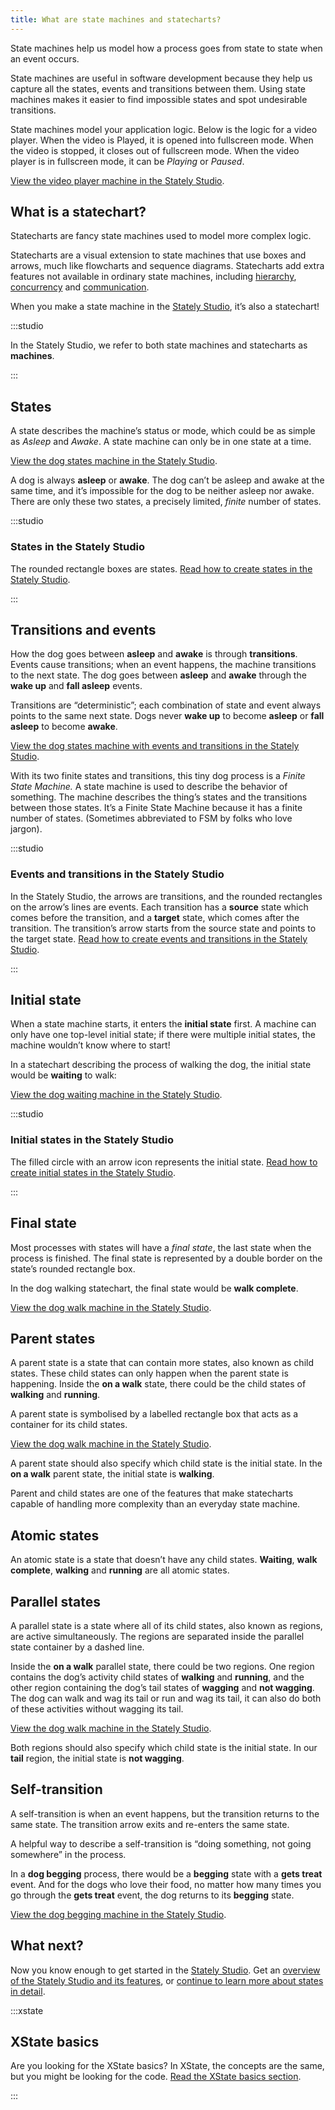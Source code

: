 ```yaml
---
title: What are state machines and statecharts?
---
```



State machines help us model how a process goes from state to state when an event occurs.

State machines are useful in software development because they help us capture all the states, events and transitions between them. Using state machines makes it easier to find impossible states and spot undesirable transitions.

State machines model your application logic. Below is the logic for a video player. When the video is Played, it is opened into fullscreen mode. When the video is stopped, it closes out of fullscreen mode. When the video player is in fullscreen mode, it can be _Playing_ or _Paused_.

<p>
  <ThemedImage
    alt="Video player state machine containing closed and opened states. On the Play event, the Closed state transitions to the Opened state. The Opened state invokes a startVideo actor and has a description of “The video player should be in full-screen mode.” The Opened state contains Playing and Paused states, which are transitioned between using the Pause and Play events. There’s a Stop event from the Opened state that transitions to the final state of Stopped. There’s a delayed transition from the Stopped state back to the Closed state after 5 seconds."
    sources={{
      light:
        'https://stately.ai/registry/machines/dbcfca1c-075d-4cd6-a865-efcbd7be1544.light.png',
      dark: 'https://stately.ai/registry/machines/dbcfca1c-075d-4cd6-a865-efcbd7be1544.dark.png',
    }}
  />
</p>

[View the video player machine in the Stately Studio](https://stately.ai/registry/editor/e13bef2b-bb13-4465-96ac-0bc25340688e?machineId=dbcfca1c-075d-4cd6-a865-efcbd7be1544).

## What is a statechart?

Statecharts are fancy state machines used to model more complex logic.

Statecharts are a visual extension to state machines that use boxes and arrows, much like flowcharts and sequence diagrams. Statecharts add extra features not available in ordinary state machines, including [hierarchy](states/parent-states.mdx), [concurrency](states/parallel-states.mdx) and [communication](actions-and-actors/actors.mdx).

When you make a state machine in the [Stately Studio](https://stately.ai/editor), it’s also a statechart!

:::studio

In the Stately Studio, we refer to both state machines and statecharts as **machines**.

:::

## States

A state describes the machine’s status or mode, which could be as simple as *Asleep* and *Awake*. A state machine can only be in one state at a time.

<!-- no alt because the image is already described in the surrounding text -->

<p>
  <ThemedImage
    alt="Dog state machine with asleep and awake states. There’s a warning on the awake state because there’s no transitions which means the awake state cannot be reached."
    sources={{
      light:
        'https://stately.ai/registry/machines/469f2d59-551f-43cb-bfc0-e6f3ea0f9d87.light.png',
      dark: 'https://stately.ai/registry/machines/469f2d59-551f-43cb-bfc0-e6f3ea0f9d87.dark.png',
    }}
  />
</p>

[View the dog states machine in the Stately Studio](https://stately.ai/registry/editor/1f84ff0d-fe41-4a92-ad5c-fadfa8b37ffb?machineId=469f2d59-551f-43cb-bfc0-e6f3ea0f9d87).

A dog is always **asleep** or **awake**. The dog can’t be asleep and awake at the same time, and it’s impossible for the dog to be neither asleep nor awake. There are only these two states, a precisely limited, _finite_ number of states.

:::studio

### States in the Stately Studio

The rounded rectangle boxes are states. [Read how to create states in the Stately Studio](states/intro.mdx).

:::

## Transitions and events

How the dog goes between **asleep** and **awake** is through **transitions**. Events cause transitions; when an event happens, the machine transitions to the next state. The dog goes between **asleep** and **awake** through the **wake up** and **fall asleep** events.

Transitions are “deterministic”; each combination of state and event always points to the same next state. Dogs never **wake up** to become **asleep** or **fall asleep** to become **awake**.

<!-- no alt because the image is already described in the surrounding text -->

<p>
  <ThemedImage
    alt=""
    sources={{
      light:
        'https://stately.ai/registry/machines/e48e774e-c31f-4e51-a934-6b795c12b2b9.light.png',
      dark: 'https://stately.ai/registry/machines/e48e774e-c31f-4e51-a934-6b795c12b2b9.dark.png',
    }}
  />
</p>

[View the dog states machine with events and transitions in the Stately Studio](https://stately.ai/registry/editor/1f84ff0d-fe41-4a92-ad5c-fadfa8b37ffb?machineId=e48e774e-c31f-4e51-a934-6b795c12b2b9).

With its two finite states and transitions, this tiny dog process is a _Finite State Machine._ A state machine is used to describe the behavior of something. The machine describes the thing’s states and the transitions between those states. It’s a Finite State Machine because it has a finite number of states. (Sometimes abbreviated to FSM by folks who love jargon).

:::studio

### Events and transitions in the Stately Studio

In the Stately Studio, the arrows are transitions, and the rounded rectangles on the arrow’s lines are events. Each transition has a **source** state which comes before the transition, and a **target** state, which comes after the transition. The transition’s arrow starts from the source state and points to the target state. [Read how to create events and transitions in the Stately Studio](transitions-and-events/intro.mdx).

:::

## Initial state

When a state machine starts, it enters the **initial state** first. A machine can only have one top-level initial state; if there were multiple initial states, the machine wouldn’t know where to start!

In a statechart describing the process of walking the dog, the initial state would be **waiting** to walk:

<!-- no alt because the image is already described in the surrounding text -->

<p>
  <ThemedImage
    alt=""
    sources={{
      light:
        'https://stately.ai/registry/machines/65cf2bcb-658d-40dc-bb26-80f26c159256.light.png',
      dark: 'https://stately.ai/registry/machines/65cf2bcb-658d-40dc-bb26-80f26c159256.dark.png',
    }}
  />
</p>

[View the dog waiting machine in the Stately Studio](https://stately.ai/registry/editor/1f84ff0d-fe41-4a92-ad5c-fadfa8b37ffb?machineId=65cf2bcb-658d-40dc-bb26-80f26c159256).

:::studio

### Initial states in the Stately Studio

The filled circle with an arrow icon represents the initial state. [Read how to create initial states in the Stately Studio](states/initial-states.mdx).

:::

## Final state

Most processes with states will have a _final state_, the last state when the process is finished. The final state is represented by a double border on the state’s rounded rectangle box.

In the dog walking statechart, the final state would be **walk complete**.

<p>
  <ThemedImage
    alt="Dog walking statechart showing waiting state transitioning through the leave home event to the on a walk state, then transitioning through the arrive home event to the final state of walk complete."
    sources={{
      light:
        'https://stately.ai/registry/machines/988d8d05-86ba-422a-8a28-d13cbf54d481.light.png',
      dark: 'https://stately.ai/registry/machines/988d8d05-86ba-422a-8a28-d13cbf54d481.dark.png',
    }}
  />
</p>

[View the dog walk machine in the Stately Studio](https://stately.ai/registry/editor/1f84ff0d-fe41-4a92-ad5c-fadfa8b37ffb?machineId=988d8d05-86ba-422a-8a28-d13cbf54d481).

## Parent states

A parent state is a state that can contain more states, also known as child states. These child states can only happen when the parent state is happening. Inside the **on a walk** state, there could be the child states of **walking** and **running**.

A parent state is symbolised by a labelled rectangle box that acts as a container for its child states.

<!-- no alt because the image is already described in the surrounding text -->

<p>
  <ThemedImage
    alt=""
    sources={{
      light:
        'https://stately.ai/registry/machines/aa8a9c5d-8fd9-4e47-b71a-bda219cda066.light.png',
      dark: 'https://stately.ai/registry/machines/aa8a9c5d-8fd9-4e47-b71a-bda219cda066.dark.png',
    }}
  />
</p>

[View the dog walk machine in the Stately Studio](https://stately.ai/registry/editor/1f84ff0d-fe41-4a92-ad5c-fadfa8b37ffb?machineId=aa8a9c5d-8fd9-4e47-b71a-bda219cda066).

A parent state should also specify which child state is the initial state. In the **on a walk** parent state, the initial state is **walking**.

Parent and child states are one of the features that make statecharts capable of handling more complexity than an everyday state machine.

## Atomic states

An atomic state is a state that doesn’t have any child states. **Waiting**, **walk complete**, **walking** and **running** are all atomic states.

## Parallel states

A parallel state is a state where all of its child states, also known as regions, are active simultaneously. The regions are separated inside the parallel state container by a dashed line.

Inside the **on a walk** parallel state, there could be two regions. One region contains the dog’s activity child states of **walking** and **running**, and the other region containing the dog’s tail states of **wagging** and **not wagging**. The dog can walk and wag its tail or run and wag its tail, it can also do both of these activities without wagging its tail.

<!-- no alt because the image is already described in the surrounding text -->

<p>
  <ThemedImage
    alt=""
    sources={{
      light:
        'https://stately.ai/registry/machines/1f43dcd3-255c-40bf-b6b0-eba9a2bccb23.light.png',
      dark: 'https://stately.ai/registry/machines/1f43dcd3-255c-40bf-b6b0-eba9a2bccb23.dark.png',
    }}
  />
</p>

[View the dog walk machine in the Stately Studio](https://stately.ai/registry/editor/1f84ff0d-fe41-4a92-ad5c-fadfa8b37ffb?machineId=1f43dcd3-255c-40bf-b6b0-eba9a2bccb23).

Both regions should also specify which child state is the initial state. In our **tail** region, the initial state is **not wagging**.

## Self-transition

A self-transition is when an event happens, but the transition returns to the same state. The transition arrow exits and re-enters the same state.

A helpful way to describe a self-transition is “doing something, not going somewhere” in the process.

In a **dog begging** process, there would be a **begging** state with a **gets treat** event. And for the dogs who love their food, no matter how many times you go through the **gets treat** event, the dog returns to its **begging** state.

<!-- no alt because the image is already described in the surrounding text -->

<p>
  <ThemedImage
    alt=""
    sources={{
      light:
        'https://stately.ai/registry/machines/933419cb-dd94-453c-a2b1-de2290c0a5a5.light.png',
      dark: 'https://stately.ai/registry/machines/933419cb-dd94-453c-a2b1-de2290c0a5a5.dark.png',
    }}
  />
</p>

[View the dog begging machine in the Stately Studio](https://stately.ai/registry/editor/1f84ff0d-fe41-4a92-ad5c-fadfa8b37ffb?machineId=1f43dcd3-255c-40bf-b6b0-eba9a2bccb23).

## What next?

Now you know enough to get started in the [Stately Studio](https://stately.ai/editor). Get an [overview of the Stately Studio and its features](/#studio-editor), or [continue to learn more about states in detail](states/intro.mdx).

:::xstate

## XState basics

<!-- TODO: add link below -->

Are you looking for the XState basics? In XState, the concepts are the same, but you might be looking for the code. [Read the XState basics section](#).

:::
